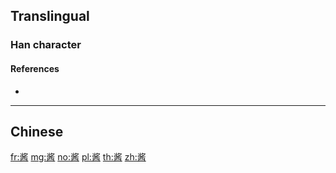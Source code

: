 {{character info/new}}
{{also|醬}}
==Translingual==
{{Han simplified forms|醬|醤|酱|ex=y}}

===Han character===
{{Han char|rn=164|rad=酉|as=06|sn=13|four=|canj=LNMCW|ids=⿱⿰丬夕酉}}

====References====
* {{Han ref|kx=1283.051|hdz=63582.020|uh=9171|ud=37233}}

----

==Chinese==
{{zh-see|醬}}

[[fr:酱]]
[[mg:酱]]
[[no:酱]]
[[pl:酱]]
[[th:酱]]
[[zh:酱]]